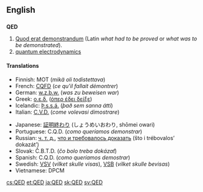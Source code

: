 ==English==
{{wikipedia}}
==={{initialism}}===
'''QED'''

# [[quod erat demonstrandum|Quod erat demonstrandum]] (Latin ''what had to be proved'' or ''what was to be demonstrated'').
# [[quantum electrodynamics]]

====Translations====
{{trans-top|quod erat demonstrandum}}
*Finnish: MOT (''mikä oli todistettava'')
*French: [[CQFD]] (''ce qu'il fallait démontrer'')
*German: [[w.z.b.w.]] (''was zu beweisen war'')
*Greek: [[ο.ε.δ.]] ([[όπερ έδει δείξε]])
*Icelandic: [[Þ.s.s.á.]] (''það sem sanna átti'')
*Italian: [[C.V.D.]] (''come volevasi dimostrare'')
{{trans-mid}}
*Japanese: [[証明終わり]] (しょうめいおわり, shōmei owari)
*Portuguese: C.Q.D. (''como queríamos demonstrar'')
*Russian: [[ч. т. д.]], [[что и требовалось доказать]] (što i trébovalos’ dokazát’)
*Slovak: Č.B.T.D. (''čo bolo treba dokázať'')
*Spanish: C.Q.D. (''como queríamos demostrar'')
*Swedish: [[VSV]] (''vilket skulle visas''), [[VSB]] (''vilket skulle bevisas'')
*Vietnamese: DPCM
{{trans-bottom}}

[[cs:QED]]
[[et:QED]]
[[ja:QED]]
[[sk:QED]]
[[sv:QED]]